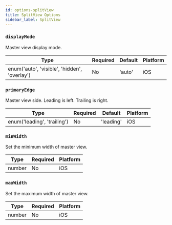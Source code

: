 ```yaml
---
id: options-splitView
title: SplitView Options
sidebar_label: SplitView
---
```


### `displayMode`

Master view display mode.

| Type                                         | Required | Default | Platform |
| -------------------------------------------- | -------- | ------- | -------- |
| enum('auto', 'visible', 'hidden', 'overlay') | No       | 'auto'  | iOS      |

### `primaryEdge`

Master view side. Leading is left. Trailing is right.

| Type                        | Required | Default   | Platform |
| --------------------------- | -------- | --------- | -------- |
| enum('leading', 'trailing') | No       | 'leading' | iOS      |

### `minWidth`

Set the minimum width of master view.

| Type   | Required | Platform |
| ------ | -------- | -------- |
| number | No       | iOS      |

### `maxWidth`

Set the maximum width of master view.

| Type   | Required | Platform |
| ------ | -------- | -------- |
| number | No       | iOS      |

